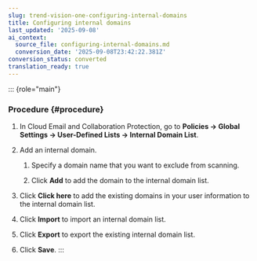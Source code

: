 ```yaml
---
slug: trend-vision-one-configuring-internal-domains
title: Configuring internal domains
last_updated: '2025-09-08'
ai_context:
  source_file: configuring-internal-domains.md
  conversion_date: '2025-09-08T23:42:22.381Z'
conversion_status: converted
translation_ready: true
---
```


::: {role="main"}
### Procedure {#procedure}

1.  In Cloud Email and Collaboration Protection, go to **Policies → Global Settings → User-Defined Lists → Internal Domain List**.

2.  Add an internal domain.

    1.  Specify a domain name that you want to exclude from scanning.

    2.  Click **Add** to add the domain to the internal domain list.

3.  Click **Click here** to add the existing domains in your user information to the internal domain list.

4.  Click **Import** to import an internal domain list.

5.  Click **Export** to export the existing internal domain list.

6.  Click **Save**.
:::
